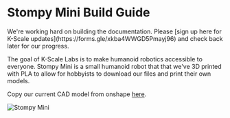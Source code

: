 # Stompy Mini Build Guide


<Callout type="warning" emoji="⚠️">
We're working hard on building the documentation. Please [sign up here for K-Scale updates](https://forms.gle/xkba4WWGD5Pmayj96) and check back later for our progress.
</Callout>

The goal of K-Scale Labs is to make humanoid robotics accessible to everyone. Stompy Mini is a small humanoid robot that that we've 3D printed with PLA to allow for hobbyists to download our files and print their own models.

Copy our current CAD model from onshape [here](https://cad.onshape.com/documents/50fe60f593f5c98e8f52552c/w/23cfc61ce40dd25ad76f414c/e/9c37b547deaa42ff258901fe).

![Stompy Mini](/stompy.png)